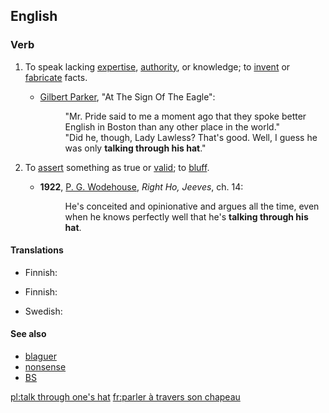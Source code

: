 ==English==

===Verb===
{{infl|en|verb|head=[[to]] [[talk]] [[through]] [[one]][['s]] [[hat]]}}

# {{idiom}} To speak lacking [[expertise]], [[authority]], or knowledge; to [[invent]] or [[fabricate]] facts.
#* {{circa|1900}} [[w:Gilbert Parker|Gilbert Parker]], "At The Sign Of The Eagle":
#*: "Mr. Pride said to me a moment ago that they spoke better English in Boston than any other place in the world."
#*: "Did he, though, Lady Lawless? That's good. Well, I guess he was only '''talking through his hat'''."
# {{idiom}} To [[assert]] something as true or [[valid]]; to [[bluff]].
#* '''1922''', [[w:P._G._Wodehouse|P. G. Wodehouse]], ''Right Ho, Jeeves'', ch. 14:
#*: He's conceited and opinionative and argues all the time, even when he knows perfectly well that he's '''talking through his hat'''.

====Translations====
{{trans-top|to speak lacking knowledge}}
* Finnish: {{t-|fi|puhua läpiä päähänsä}}
{{trans-mid}}
{{trans-bottom}}

{{trans-top|to bluff}}
* Finnish: {{t|fi|puhua vastoin parempaa tietoaan}}
{{trans-mid}}
{{trans-bottom}}

{{checktrans-top}}
* Swedish: {{t|sv|prata i nattmössan}}
{{trans-bottom}}

====See also====
* [[blaguer]]
* [[nonsense]]
* [[BS]]

[[pl:talk through one's hat]]
[[fr:parler à travers son chapeau]]